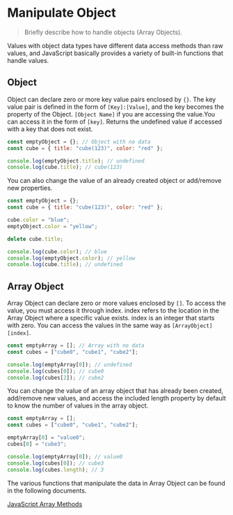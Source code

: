 # Manipulate Object

> Briefly describe how to handle objects (Array Objects).

Values with object data types have different data access methods than raw values, and JavaScript basically provides a variety of built-in functions that handle values.

## Object

Object can declare zero or more key value pairs enclosed by `{}`. The key value pair is defined in the form of `[Key]:[Value]`, and the key becomes the property of the Object. `[Object Name]` if you are accessing the value.You can access it in the form of `[key]`. Returns the undefined value if accessed with a key that does not exist.

```js showLineNumbers copy
const emptyObject = {}; // Object with no data
const cube = { title: "cube(123)", color: "red" };

console.log(emptyObject.title); // undefined
console.log(cube.title); // cube(123)
```

You can also change the value of an already created object or add/remove new properties.

```js showLineNumbers copy
const emptyObject = {};
const cube = { title: "cube(123)", color: "red" };

cube.color = "blue";
emptyObject.color = "yellow";

delete cube.title;

console.log(cube.color); // blue
console.log(emptyObject.color); // yellow
console.log(cube.title); // undefined
```

## Array Object

Array Object can declare zero or more values enclosed by `[]`. To access the value, you must access it through index. index refers to the location in the Array Object where a specific value exists. index is an integer that starts with zero. You can access the values in the same way as `[ArrayObject][index]`.

```js showLineNumbers copy
const emptyArray = []; // Array with no data
const cubes = ["cube0", "cube1", "cube2"];

console.log(emptyArray[0]); // undefined
console.log(cubes[0]); // cube0
console.log(cubes[2]); // cube2
```

You can change the value of an array object that has already been created, add/remove new values, and access the included length property by default to know the number of values in the array object.

```js showLineNumbers copy
const emptyArray = [];
const cubes = ["cube0", "cube1", "cube2"];

emptyArray[0] = "value0";
cubes[0] = "cube3";

console.log(emptyArray[0]); // value0
console.log(cubes[0]); // cube3
console.log(cubes.length); // 3
```

The various functions that manipulate the data in Array Object can be found in the following documents.

[JavaScript Array Methods](https://www.w3schools.com/js/js_array_methods.asp)
